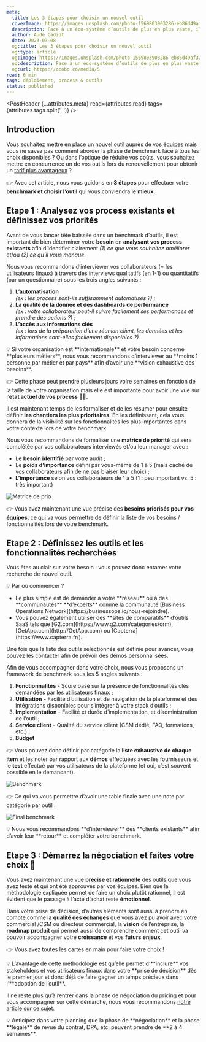 ```yaml
---
meta:
  title: Les 3 étapes pour choisir un nouvel outil
  coverImage: https://images.unsplash.com/photo-1569803903286-eb86d49af323?&w=1200&h=800&fit=crop
  description: Face à un éco-système d’outils de plus en plus vaste, il est difficile de savoir quel outil choisir et de s’assurer qu’il répondra le mieux au besoin de votre business. Nous vous proposons trois étapes clés pour vous accompagner dans cette démarche.
  author: Aude Cadiot
  date: 2023-03-08
  og:title: Les 3 étapes pour choisir un nouvel outil
  og:type: article
  og:image: https://images.unsplash.com/photo-1569803903286-eb86d49af323?&w=800&h=600&fit=crop
  og:description: Face à un éco-système d’outils de plus en plus vaste, il est difficile de savoir quel outil choisir et de s’assurer qu’il répondra le mieux au besoin de votre business. Nous vous proposons trois étapes clés pour vous accompagner dans cette démarche.
  og:url: https://ocobo.co/media/5
read: 6 min
tags: déploiement, process & outils
status: published
---
```



<PostHeader {...attributes.meta} read={attributes.read} tags={attributes.tags.split(', ')} />

## Introduction

Vous souhaitez mettre en place un nouvel outil auprès de vos équipes mais vous ne savez pas comment aborder la phase de benchmark face à tous les choix disponibles ? Ou dans l’optique de réduire vos coûts, vous souhaitez mettre en concurrence un de vos outils lors du renouvellement pour obtenir un [tarif plus avantageux](https://www.ocobo.co/media/2) ?

👉 Avec cet article, nous vous guidons en **3 étapes** pour effectuer votre **benchmark et choisir l’outil** qui vous conviendra le **mieux**.

## Etape 1 : Analysez vos process existants et définissez vos priorités

Avant de vous lancer tête baissée dans un benchmark d’outils, il est important de bien déterminer votre **besoin** en **analysant vos process existants** afin d’identifier clairement _(1) ce que vous souhaitez améliorer_ et/ou _(2) ce qu’il vous manque_.

Nous vous recommandons d’interviewer vos collaborateurs (= les utilisateurs finaux) à travers des interviews qualitatifs (en 1-1) ou quantitatifs (par un questionnaire) sous les trois angles suivants :

1. **L’automatisation**<br /> _(ex : les process sont-ils suffisamment automatisés ?) ;_
2. **La qualité de la donnée et des dashboards de performance**<br />
   _(ex : votre collaborateur peut-il suivre facilement ses performances et prendre des actions ?) ;_
3. **L’accès aux informations clés**<br /> _(ex : lors de la préparation d’une réunion client, les données et les informations sont-elles facilement disponibles ?)_

<Callout variant="blue">
💡 Si votre organisation est **internationale** et votre besoin concerne **plusieurs métiers**, nous vous recommandons d’interviewer au **moins 1 personne par métier et par pays** afin d’avoir une **vision exhaustive des besoins**.

</Callout>

👉 Cette phase peut prendre plusieurs jours voire semaines en fonction de la taille de votre organisation mais elle est importante pour avoir une vue sur l’**état actuel de vos process 🕵️‍♀️.**

Il est maintenant temps de les formaliser et de les résumer pour ensuite définir **les chantiers les plus prioritaires**. En les définissant, cela vous donnera de la visibilité sur les fonctionnalités les plus importantes dans votre contexte lors de votre benchmark.

Nous vous recommandons de formaliser une **matrice de priorité** qui sera complétée par vos collaborateurs interviewés et/ou leur manager avec :

- Le **besoin identifié** par votre audit ;
- Le **poids d’importance** défini par vous-même de 1 à 5 (mais caché de vos collaborateurs afin de ne pas biaiser leur choix) ;
- **L’importance** selon vos collaborateurs de 1 à 5 (1 : peu important vs. 5 : très important)

![Matrice de prio](/posts/5/1.png)

👉 Vous avez maintenant une vue précise des **besoins priorisés pour vos équipes**, ce qui va vous permettre de définir la liste de vos besoins / fonctionnalités lors de votre benchmark.

## Etape 2 : Définissez les outils et les fonctionnalités recherchées

Vous êtes au clair sur votre besoin : vous pouvez donc entamer votre recherche de nouvel outil.

<Callout variant="blue">
  💡 Par où commencer ?
  <ul>
    <li>
      Le plus simple est de demander à votre **réseau** ou à des **communautés** **d’experts** comme
      la communauté [Business Operations Network](https://businessops.io/nous-rejoindre).
    </li>
    <li>
      Vous pouvez également utiliser des **sites de comparatifs** d’outils SaaS tels que
      [G2.com](https://www.g2.com/categories/crm), [GetApp.com](http://GetApp.com) ou
      [Capterra](https://www.capterra.fr/).
    </li>
  </ul>
</Callout>

Une fois que la liste des outils sélectionnés est définie pour avancer, vous pouvez les contacter afin de prévoir des démos personnalisées.

Afin de vous accompagner dans votre choix, nous vous proposons un framework de benchmark sous les 5 angles suivants :

1. **Fonctionnalités** - Score basé sur la présence de fonctionnalités clés demandées par les utilisateurs finaux ;
2. **Utilisation** - Facilité d’utilisation et de navigation de la plateforme et des intégrations disponibles pour s’intégrer à votre stack d’outils ;
3. **Implementation** - Facilité et durée d’implementation, et d’administration de l’outil ;
4. **Service client** - Qualité du service client (CSM dédié, FAQ, formations, etc.) ;
5. **Budget**

👉 Vous pouvez donc définir par catégorie la **liste exhaustive de chaque item** et les noter par rapport aux **démos** effectuées avec les fournisseurs et le **test** effectué par vos utilisateurs de la plateforme (et oui, c’est souvent possible en le demandant).

![Benchmark](/posts/5/2.png)

👉 Ce qui va vous permettre d’avoir une table finale avec une note par catégorie par outil :

![Final benchmark](/posts/5/3.png)

<Callout variant="blue">
  💡 Nous vous recommandons **d’interviewer** des **clients existants** afin d’avoir leur **retour**
  et compléter votre benchmark.
</Callout>

## Etape 3 : Démarrez la négociation et faites votre choix 🍾

Vous avez maintenant une vue **précise et rationnelle** des outils que vous avez testé et qui ont été approuvés par vos équipes. Bien que la méthodologie expliquée permet de faire un choix plutôt rationnel, il est évident que le passage à l’acte d’achat reste **émotionnel**.

Dans votre prise de décision, d’autres éléments sont aussi à prendre en compte comme la **qualité des échanges** que vous avez pu avoir avec votre commercial /CSM ou directeur commercial, la **vision** de l’entreprise, la **roadmap produit** qui permet aussi de comprendre comment cet outil va pouvoir accompagner votre **croissance** et vos **futurs** **enjeux**.

👉 Vous avez toutes les cartes en main pour faire votre choix !

<Callout variant="blue">
  💡 L’avantage de cette méthodologie est qu’elle permet d’**inclure** vos stakeholders et vos
  utilisateurs finaux dans votre **prise de décision** dès le premier jour et donc déjà de faire
  gagner un temps précieux dans l’**adoption de l’outil**.
</Callout>

Il ne reste plus qu’à rentrer dans la phase de négociation du pricing et pour vous accompagner sur cette démarche, nous vous recommandons [notre article sur ce sujet.](https://www.ocobo.co/media/2)

<Callout variant="blue">
  💡 Anticipez dans votre planning que la phase de **négociation** et la phase **légale** de revue
  du contrat, DPA, etc. peuvent prendre de **2 à 4 semaines**.
</Callout>
